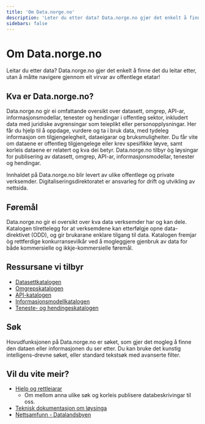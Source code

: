 ```yaml
---
title: 'Om Data.norge.no'
description: 'Leter du etter data? Data.norge.no gjør det enkelt å finne det du leter etter, uten å måtte navigere gjennom et virvar av offentlige etater!'
sidebars: false
---
```


# Om Data.norge.no

<Ingress size='xs'>
    Leitar du etter data? Data.norge.no gjer det enkelt å finne det du leitar etter, utan å måtte navigere gjennom eit
    virvar av offentlege etatar!
</Ingress>

## Kva er Data.norge.no?

Data.norge.no gir ei omfattande oversikt over datasett, omgrep, API-ar, informasjonsmodellar, tenester og hendingar i offentleg sektor, inkludert data med juridiske avgrensingar som teieplikt eller personopplysningar. Her får du hjelp til å oppdage, vurdere og ta i bruk data, med tydeleg informasjon om tilgjengelegheit, dataeigarar og bruksmuligheiter. Du får vite om dataene er offentleg tilgjengelege eller krev spesifikke løyve, samt korleis dataene er relatert og kva dei betyr. Data.norge.no tilbyr òg løysingar for publisering av datasett, omgrep, API-ar, informasjonsmodellar, tenester og hendingar.

Innhaldet på Data.norge.no blir levert av ulike offentlege og private verksemder. Digitaliseringsdirektoratet er ansvarleg for drift og utvikling av nettsida.

## Føremål

Data.norge.no gir ei oversikt over kva data verksemder har og kan dele. Katalogen tilrettelegg for at verksemdene kan etterfølgje opne data-direktivet (ODD), og gir brukarane enklare tilgang til data. Katalogen fremjar òg rettferdige konkurransevilkår ved å mogleggjere gjenbruk av data for både kommersielle og ikkje-kommersielle føremål.

## Ressursane vi tilbyr

- [Datasettkatalogen](https://data.norge.no/datasets)
- [Omgrepskatalogen](https://data.norge.no/concepts)
- [API-katalogen](https://data.norge.no/data-services)
- [Informasjonsmodellkatalogen](https://data.norge.no/information-models)
- [Teneste- og hendingeskatalogen](https://data.norge.no/public-services-and-events)

## Søk

Hovudfunksjonen på Data.norge.no er søket, som gjer det mogleg å finne den dataen eller informasjonen du ser etter. Du kan bruke det kunstig intelligens-drevne søket, eller standard tekstsøk med avanserte filter.

## Vil du vite meir?

- [Hjelp og rettleiarar](/docs/)
    - Om mellom anna ulike søk og korleis publisere databeskrivingar til oss.
- [Teknisk dokumentasjon om løysinga](https://informasjonsforvaltning.github.io/)
- [Nettsamfunn - Datalandsbyen](https://datalandsbyen.norge.no/)
